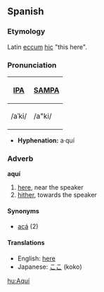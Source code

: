 ==Spanish==
===Etymology===
Latin [[eccum]] [[hic]] "this here".

===Pronunciation===
{| border=1 cellpadding=5
! [[w:International Phonetic Alphabet|IPA]] !! [[w:SAMPA|SAMPA]]
|-
| /aˈki/ || /a"ki/
|}

*'''Hyphenation:''' a·quí

===Adverb===
'''aquí'''
# [[here]], near the speaker
# [[hither]], towards the speaker

====Synonyms====
*[[acá]] (2)

====Translations====
*English: [[here]]
*Japanese: [[ここ]] (koko)

[[hu:Aquí]]